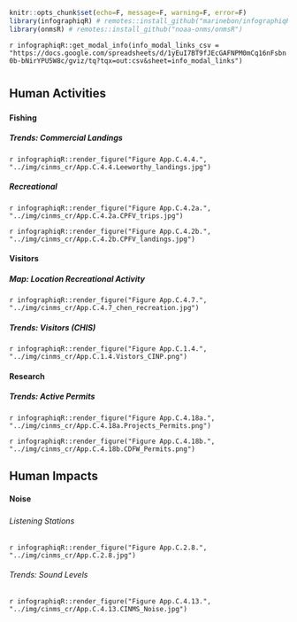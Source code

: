 ```r
knitr::opts_chunk$set(echo=F, message=F, warning=F, error=F)
library(infographiqR) # remotes::install_github("marinebon/infographiqR") 
library(onmsR) # remotes::install_github("noaa-onms/onmsR")
```

`r infographiqR::get_modal_info(info_modal_links_csv = "https://docs.google.com/spreadsheets/d/1yEuI7BT9fJEcGAFNPM0mCq16nFsbn0b-bNirYPU5W8c/gviz/tq?tqx=out:csv&sheet=info_modal_links")`

# {.tabset}

## Human Activities

### {.tabset}

#### Fishing {.tabset}

##### Trends: Commercial Landings

`r infographiqR::render_figure("Figure App.C.4.4.", "../img/cinms_cr/App.C.4.4.Leeworthy_landings.jpg")`

##### Recreational 

`r infographiqR::render_figure("Figure App.C.4.2a.", "../img/cinms_cr/App.C.4.2a.CPFV_trips.jpg")`

`r infographiqR::render_figure("Figure App.C.4.2b.", "../img/cinms_cr/App.C.4.2b.CPFV_landings.jpg")`

#### Visitors {.tabset}
##### Map: Location Recreational Activity

`r infographiqR::render_figure("Figure App.C.4.7.", "../img/cinms_cr/App.C.4.7_chen_recreation.jpg")`

##### Trends: Visitors (CHIS)

`r infographiqR::render_figure("Figure App.C.1.4.", "../img/cinms_cr/App.C.1.4.Vistors_CINP.png")`

#### Research
##### Trends: Active Permits

`r infographiqR::render_figure("Figure App.C.4.18a.", "../img/cinms_cr/App.C.4.18a.Projects_Permits.png")`

`r infographiqR::render_figure("Figure App.C.4.18b.", "../img/cinms_cr/App.C.4.18b.CDFW_Permits.png")`

## Human Impacts

#### Noise

##### {.tabset}

###### Listening Stations

`r infographiqR::render_figure("Figure App.C.2.8.", "../img/cinms_cr/App.C.2.8.jpg")`

###### Trends: Sound Levels

`r infographiqR::render_figure("Figure App.C.4.13.", "../img/cinms_cr/App.C.4.13.CINMS_Noise.jpg")`

